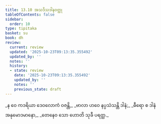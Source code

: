 ```yaml
---
title: 13.10 အသဒိသဒါနဝတ္ထု
tableOfContents: false
sidebar:
  order: 10
type: tipitaka
basket: su
book: dh
review:
  current: review
  updated: '2025-10-23T09:13:35.355492'
  updated_by: ''
  notes: ''
  history:
  - state: review
    date: '2025-10-23T09:13:35.355492'
    updated_by: ''
    notes: ''
    previous_state: draft
---
```



<ReviewStatus review={frontmatter.review} showDetails={true} />

<HypothesisAnnotation frontmatter={frontmatter} />

<DynamicBreadcrumb />

<Division number="177" book="dh" e="ch" v="18" p="40">

<Paragraph number="190" type="verses" book="dh">
_န ဝေ ကဒရိယာ ဒေဝလောကံ ဝဇန္တိ,_  
_ဗာလာ ဟဝေ နပ္ပသံသန္တိ ဒါနံ;_  
_ဓီရော စ ဒါနံ အနုမောဒမာနော,_  
_တေနေဝ သော ဟောတိ သုခီ ပရတ္ထ._
</Paragraph>
</Division>